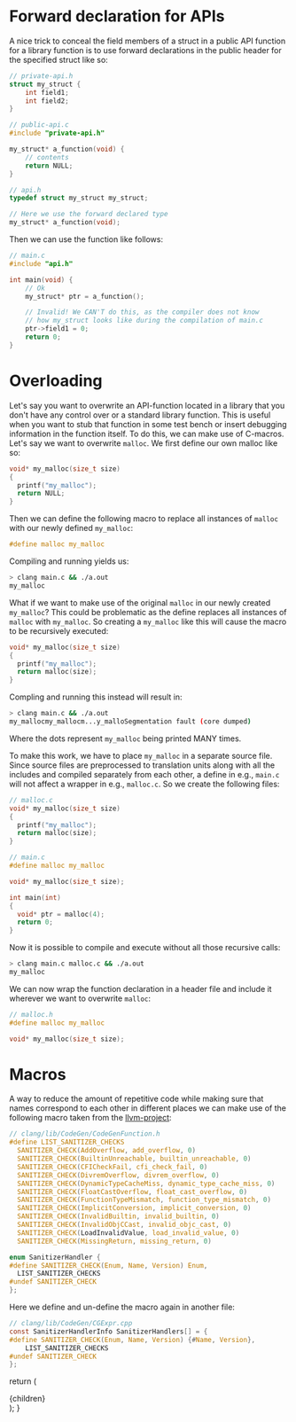 
# Forward declaration for APIs

A nice trick to conceal the field members of a struct in a public API function for a library function is to use forward declarations in the public header for the specified struct like so:

```c
// private-api.h
struct my_struct {
    int field1;
    int field2;
}
```

```c
// public-api.c
#include "private-api.h"

my_struct* a_function(void) {
    // contents
    return NULL;
}
```

```c
// api.h
typedef struct my_struct my_struct;

// Here we use the forward declared type
my_struct* a_function(void);
```

Then we can use the function like follows:

```c
// main.c
#include "api.h"

int main(void) {
    // Ok
    my_struct* ptr = a_function();

    // Invalid! We CAN'T do this, as the compiler does not know
    // how my_struct looks like during the compilation of main.c
    ptr->field1 = 0;
    return 0;
}
```

# Overloading

Let's say you want to overwrite an API-function located in a library that you don't have any control over or a standard
library function. This is useful when you want to stub that function in some test bench or insert debugging information
in the function itself. To do this, we can make use of C-macros. Let's say we want to overwrite `malloc`. We first
define our own malloc like so:

```c
void* my_malloc(size_t size)
{
  printf("my_malloc");
  return NULL;
}
```

Then we can define the following macro to replace all instances of `malloc` with our newly defined `my_malloc`:

```c
#define malloc my_malloc
```

Compiling and running yields us:

```bash
> clang main.c && ./a.out
my_malloc
```

What if we want to make use of the original `malloc` in our newly created `my_malloc`? This could be problematic as the define replaces all instances of `malloc` with `my_malloc`. So creating a `my_malloc` like this will cause the macro to be recursively executed:

```c
void* my_malloc(size_t size)
{
  printf("my_malloc");
  return malloc(size);
}
```

Compling and running this instead will result in:

```bash
> clang main.c && ./a.out
my_mallocmy_mallocm...y_malloSegmentation fault (core dumped)
```

Where the dots represent `my_malloc` being printed MANY times.

To make this work, we have to place `my_malloc` in a separate source file. Since source files are preprocessed to
translation units along with all the includes and compiled separately from each other, a define in e.g., `main.c` will not affect a wrapper in e.g., `malloc.c`. So we create the following files:

```c
// malloc.c
void* my_malloc(size_t size)
{
  printf("my_malloc");
  return malloc(size);
}
```

```c
// main.c
#define malloc my_malloc

void* my_malloc(size_t size);

int main(int)
{
  void* ptr = malloc(4);
  return 0;
}
```

Now it is possible to compile and execute without all those recursive calls:

```bash
> clang main.c malloc.c && ./a.out
my_malloc
```

We can now wrap the function declaration in a header file and include it wherever we want to
overwrite `malloc`:

```c
// malloc.h
#define malloc my_malloc

void* my_malloc(size_t size);
```

# Macros

A way to reduce the amount of repetitive code while making sure that names correspond to each other in different places we can make use of the following macro taken from the [llvm-project](https://github.com/llvm/llvm-project):

```c
// clang/lib/CodeGen/CodeGenFunction.h
#define LIST_SANITIZER_CHECKS                                                  \
  SANITIZER_CHECK(AddOverflow, add_overflow, 0)                                \
  SANITIZER_CHECK(BuiltinUnreachable, builtin_unreachable, 0)                  \
  SANITIZER_CHECK(CFICheckFail, cfi_check_fail, 0)                             \
  SANITIZER_CHECK(DivremOverflow, divrem_overflow, 0)                          \
  SANITIZER_CHECK(DynamicTypeCacheMiss, dynamic_type_cache_miss, 0)            \
  SANITIZER_CHECK(FloatCastOverflow, float_cast_overflow, 0)                   \
  SANITIZER_CHECK(FunctionTypeMismatch, function_type_mismatch, 0)             \
  SANITIZER_CHECK(ImplicitConversion, implicit_conversion, 0)                  \
  SANITIZER_CHECK(InvalidBuiltin, invalid_builtin, 0)                          \
  SANITIZER_CHECK(InvalidObjCCast, invalid_objc_cast, 0)                       \
  SANITIZER_CHECK(LoadInvalidValue, load_invalid_value, 0)                     \
  SANITIZER_CHECK(MissingReturn, missing_return, 0)

enum SanitizerHandler {
#define SANITIZER_CHECK(Enum, Name, Version) Enum,
  LIST_SANITIZER_CHECKS
#undef SANITIZER_CHECK
};
```

Here we define and un-define the macro again in another file:

```c
// clang/lib/CodeGen/CGExpr.cpp
const SanitizerHandlerInfo SanitizerHandlers[] = {
#define SANITIZER_CHECK(Enum, Name, Version) {#Name, Version},
    LIST_SANITIZER_CHECKS
#undef SANITIZER_CHECK
};

```

  return (
    <Page active="c">
      <div className="content">{children}</div>
    </Page>
  );
}

